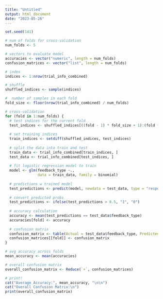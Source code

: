 ```yaml
---
title: "Untitled"
output: html_document
date: "2023-05-26"
---
```


```r
set.seed(141)

# num of folds for cross-validation
num_folds <- 5

# vectors to evaluate model
accuracies <- vector("numeric", length = num_folds)
confusion_matrices <- vector("list", length = num_folds)

# index
indices <- 1:nrow(trial_info_combined)

# shuffle
shuffled_indices <- sample(indices)

#  number of samples in each fold
fold_size <- floor(nrow(trial_info_combined) / num_folds)

# cross-validation
for (fold in 1:num_folds) {
  # test indices for the current fold
  test_indices <- shuffled_indices[((fold - 1) * fold_size + 1):(fold * fold_size)]
  
  # set training indices
  train_indices <- setdiff(shuffled_indices, test_indices)
  
  # split the data into train and test
  train_data <- trial_info_combined[train_indices, ]
  test_data <- trial_info_combined[test_indices, ]
  
  # fit logistic regression model to train
  model <- glm(feedback_type ~.,
               data = train_data, family = binomial)
  
  # predictions w trained model
  test_predictions <- predict(model, newdata = test_data, type = "response")
  
  # convert predicted probs
  test_predictions <- ifelse(test_predictions > 0.5, "1", "0")
  
  # accuracy calculation
  accuracy <- mean(test_predictions == test_data$feedback_type)
  accuracies[fold] <- accuracy
  
  # confusion matrix
  confusion_matrix <- table(Actual = test_data$feedback_type, Predicted = test_predictions)
  confusion_matrices[[fold]] <- confusion_matrix
}

# avg accuracy across folds
mean_accuracy <- mean(accuracies)

# overall confusion matrix
overall_confusion_matrix <- Reduce(`+`, confusion_matrices)

# print!
cat("Average Accuracy:", mean_accuracy, "\n\n")
cat("Overall Confusion Matrix:\n")
print(overall_confusion_matrix)
```